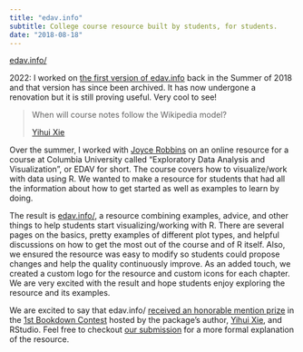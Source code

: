 ```yaml
---
title: "edav.info"
subtitle: College course resource built by students, for students.
date: "2018-08-18"
---
```


<!-- Edav Buttons -->
<a class="btn btn-success" href="https://edav.info/" role="button"><i class="bi bi-stars"></i> edav.info/</a>
<br>

::: callout-note
2022: I worked on [the first version of edav.info](https://jtr13.github.io/EDAV/) back in the Summer of 2018 and that version has since been archived. It has now undergone a renovation but it is still proving useful. Very cool to see!
:::

> When will course notes follow the Wikipedia model?
>
> [Yihui Xie](https://community.rstudio.com/t/announcing-winners-of-the-1st-bookdown-contest/16394)

Over the summer, I worked with [Joyce Robbins](http://www.joyce-robbins.com/about/) on an online resource for a course at Columbia University called "Exploratory Data Analysis and Visualization", or EDAV for short. The course covers how to visualize/work with data using R. We wanted to make a resource for students that had all the information about how to get started as well as examples to learn by doing.

The result is [edav.info/](https://edav.info/), a resource combining examples, advice, and other things to help students start visualizing/working with R. There are several pages on the basics, pretty examples of different plot types, and helpful discussions on how to get the most out of the course and of R itself. Also, we ensured the resource was easy to modify so students could propose changes and help the quality continuously improve. As an added touch, we created a custom logo for the resource and custom icons for each chapter. We are very excited with the result and hope students enjoy exploring the resource and its examples.

We are excited to say that edav.info/ [received an honorable mention prize](https://community.rstudio.com/t/announcing-winners-of-the-1st-bookdown-contest/16394) in the [1st Bookdown Contest](https://blog.rstudio.com/2018/07/27/first-bookdown-contest/) hosted by the package's author, [Yihui Xie](https://twitter.com/xieyihui), and RStudio. Feel free to checkout [our submission](https://community.rstudio.com/t/bookdown-contest-submission-creating-a-course-companion-website-with-bookdown/15168) for a more formal explanation of the resource.
